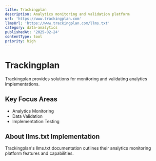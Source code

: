 ```yaml
---
title: Trackingplan
description: Analytics monitoring and validation platform
url: 'https://www.trackingplan.com'
llmsUrl: 'https://www.trackingplan.com/llms.txt'
category: data-analytics
publishedAt: '2025-02-24'
contentType: tool
priority: high
---
```


# Trackingplan

Trackingplan provides solutions for monitoring and validating analytics implementations.

## Key Focus Areas

- Analytics Monitoring
- Data Validation
- Implementation Testing

## About llms.txt Implementation

Trackingplan's llms.txt documentation outlines their analytics monitoring platform features and capabilities.
